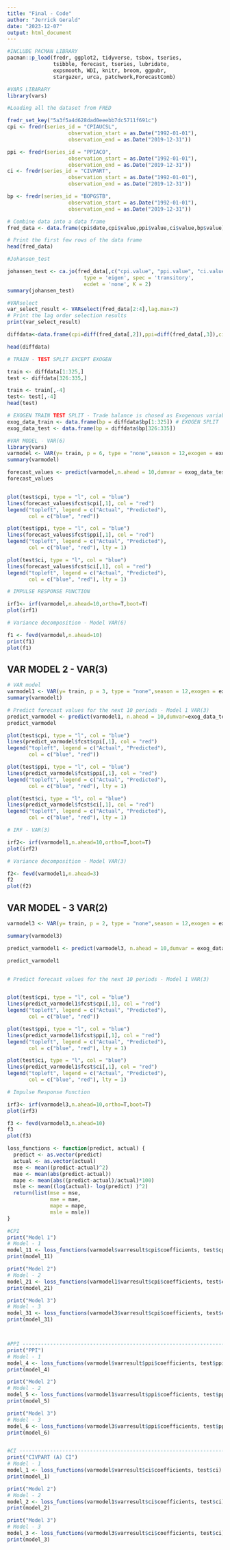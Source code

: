 ---
title: "Final - Code"
author: "Jerrick Gerald"
date: "2023-12-07"
output: html_document
---

```{r}
#INCLUDE PACMAN LIBRARY
pacman::p_load(fredr, ggplot2, tidyverse, tsbox, tseries,
               tsibble, forecast, tseries, lubridate,
               expsmooth, WDI, knitr, broom, ggpubr,
               stargazer, urca, patchwork,ForecastComb)

#VARS LIBARARY
library(vars)
```


```{r}
#Loading all the dataset from FRED

fredr_set_key("5a3f5a4d628dad0eeebb7dc5711f691c")
cpi <- fredr(series_id = "CPIAUCSL",
                    observation_start = as.Date("1992-01-01"),
                    observation_end = as.Date("2019-12-31"))

ppi <- fredr(series_id = "PPIACO",
                    observation_start = as.Date("1992-01-01"),
                    observation_end = as.Date("2019-12-31")) 
ci <- fredr(series_id = "CIVPART",
                    observation_start = as.Date("1992-01-01"),
                    observation_end = as.Date("2019-12-31")) 

bp <- fredr(series_id = "BOPGSTB",
                    observation_start = as.Date("1992-01-01"),
                    observation_end = as.Date("2019-12-31")) 
```


```{r}

# Combine data into a data frame
fred_data <- data.frame(cpi$date,cpi$value,ppi$value,ci$value,bp$value)

# Print the first few rows of the data frame
head(fred_data)
```

```{r}
#Johansen_test

johansen_test <- ca.jo(fred_data[,c("cpi.value", "ppi.value", "ci.value","bp.value")], 
                         type = 'eigen', spec = 'transitory',
                         ecdet = 'none', K = 2)
summary(johansen_test)

```

```{r}
#VARselect
var_select_result <- VARselect(fred_data[2:4],lag.max=7)
# Print the lag order selection results
print(var_select_result)

```

```{r}

diffdata<-data.frame(cpi=diff(fred_data[,2]),ppi=diff(fred_data[,3]),ci=diff(fred_data[,4]),bp=diff(fred_data[,5]))

head(diffdata)

```


```{r}

# TRAIN - TEST SPLIT EXCEPT EXOGEN

train <- diffdata[1:325,]
test <- diffdata[326:335,]

train <- train[,-4]
test<- test[,-4]
head(test)

# EXOGEN TRAIN TEST SPLIT - Trade balance is chosed as Exogenous variable
exog_data_train <- data.frame(bp = diffdata$bp[1:325]) # EXOGEN SPLIT
exog_data_test <- data.frame(bp = diffdata$bp[326:335])


```

```{r}
#VAR MODEL - VAR(6)
library(vars)
varmodel <- VAR(y= train, p = 6, type = "none",season = 12,exogen = exog_data_train)
summary(varmodel)

```

```{r}

forecast_values <- predict(varmodel,n.ahead = 10,dumvar = exog_data_test)
forecast_values


plot(test$cpi, type = "l", col = "blue")
lines(forecast_values$fcst$cpi[,1], col = "red")
legend("topleft", legend = c("Actual", "Predicted"),
       col = c("blue", "red"))

plot(test$ppi, type = "l", col = "blue")
lines(forecast_values$fcst$ppi[,1], col = "red")
legend("topleft", legend = c("Actual", "Predicted"),
       col = c("blue", "red"), lty = 1)

plot(test$ci, type = "l", col = "blue")
lines(forecast_values$fcst$ci[,1], col = "red")
legend("topleft", legend = c("Actual", "Predicted"),
       col = c("blue", "red"), lty = 1)

```


```{r}
# IMPULSE RESPONSE FUNCTION

irf1<- irf(varmodel,n.ahead=10,ortho=T,boot=T)
plot(irf1)

```

```{r}

# Variance decomposition - Model VAR(6)

f1 <- fevd(varmodel,n.ahead=10)
print(f1)
plot(f1)

```
## VAR MODEL 2 - VAR(3)

```{r}
# VAR model
varmodel1 <- VAR(y= train, p = 3, type = "none",season = 12,exogen = exog_data_train)
summary(varmodel1)

```


```{r}
# Predict forecast values for the next 10 periods - Model 1 VAR(3)
predict_varmodel <- predict(varmodel1, n.ahead = 10,dumvar=exog_data_test)
predict_varmodel
```



```{r}    

plot(test$cpi, type = "l", col = "blue")
lines(predict_varmodel$fcst$cpi[,1], col = "red")
legend("topleft", legend = c("Actual", "Predicted"),
       col = c("blue", "red"))

plot(test$ppi, type = "l", col = "blue")
lines(predict_varmodel$fcst$ppi[,1], col = "red")
legend("topleft", legend = c("Actual", "Predicted"),
       col = c("blue", "red"), lty = 1)

plot(test$ci, type = "l", col = "blue")
lines(predict_varmodel$fcst$ci[,1], col = "red")
legend("topleft", legend = c("Actual", "Predicted"),
       col = c("blue", "red"), lty = 1)

```

```{r}
# IRF - VAR(3)

irf2<- irf(varmodel1,n.ahead=10,ortho=T,boot=T)
plot(irf2)

```

```{r}
# Variance decomposition - Model VAR(3)

f2<- fevd(varmodel1,n.ahead=3)
f2
plot(f2)
```

## VAR MODEL - 3 VAR(2)

```{r}

varmodel3 <- VAR(y= train, p = 2, type = "none",season = 12,exogen = exog_data_train)

summary(varmodel3)

```


```{r}
predict_varmodel1 <- predict(varmodel3, n.ahead = 10,dumvar = exog_data_test)

predict_varmodel1


# Predict forecast values for the next 10 periods - Model 1 VAR(3)


plot(test$cpi, type = "l", col = "blue")
lines(predict_varmodel1$fcst$cpi[,1], col = "red")
legend("topleft", legend = c("Actual", "Predicted"),
       col = c("blue", "red"))

plot(test$ppi, type = "l", col = "blue")
lines(predict_varmodel1$fcst$ppi[,1], col = "red")
legend("topleft", legend = c("Actual", "Predicted"),
       col = c("blue", "red"), lty = 1)

plot(test$ci, type = "l", col = "blue")
lines(predict_varmodel1$fcst$ci[,1], col = "red")
legend("topleft", legend = c("Actual", "Predicted"),
       col = c("blue", "red"), lty = 1)

```



```{r}
# Impulse Response Function

irf3<- irf(varmodel3,n.ahead=10,ortho=T,boot=T)
plot(irf3)

```


```{r}

f3 <- fevd(varmodel3,n.ahead=10)
f3
plot(f3)


```



```{r}

loss_functions <- function(predict, actual) {
  predict <- as.vector(predict)
  actual <- as.vector(actual)
  mse <- mean((predict-actual)^2)
  mae <- mean(abs(predict-actual))
  mape <- mean(abs((predict-actual)/actual)*100)
  msle <- mean((log(actual)- log(predict) )^2)
  return(list(mse = mse,
              mae = mae,
              mape = mape,
              msle = msle))
}

```



```{r}

#CPI
print("Model 1")
# Model - 1
model_11 <- loss_functions(varmodel$varresult$cpi$coefficients, test$cpi)
print(model_11)

print("Model 2")
# Model - 2
model_21 <- loss_functions(varmodel1$varresult$cpi$coefficients, test$cpi)
print(model_21)

print("Model 3")
# Model - 3
model_31 <- loss_functions(varmodel3$varresult$cpi$coefficients, test$cpi)
print(model_31)



#PPI -------------------------------------------------------------------------------------
print("PPI")
# Model - 1
model_4 <- loss_functions(varmodel$varresult$ppi$coefficients, test$ppi)
print(model_4)

print("Model 2")
# Model - 2
model_5 <- loss_functions(varmodel1$varresult$ppi$coefficients, test$ppi)
print(model_5)

print("Model 3")
# Model - 3
model_6 <- loss_functions(varmodel3$varresult$ppi$coefficients, test$ppi)
print(model_6)


#CI -----------------------------------------------------------------------------------
print("CIVPART (A) CI")
# Model - 1
model_1 <- loss_functions(varmodel$varresult$ci$coefficients, test$ci)
print(model_1)

print("Model 2")
# Model - 2
model_2 <- loss_functions(varmodel1$varresult$ci$coefficients, test$ci)
print(model_2)

print("Model 3")
# Model - 3
model_3 <- loss_functions(varmodel3$varresult$ci$coefficients, test$ci)
print(model_3)


```
